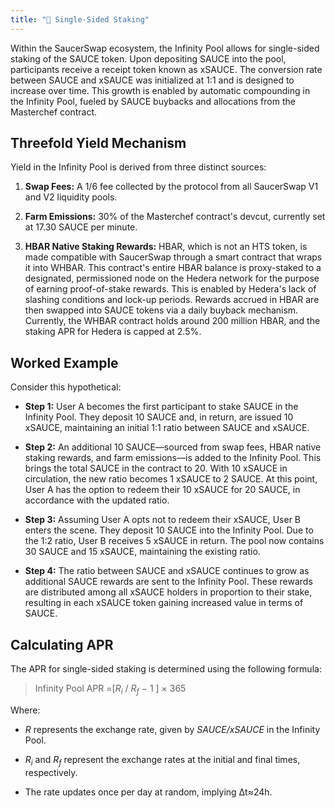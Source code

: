 ```yaml
---
title: "🥩 Single-Sided Staking"
---
```


Within the SaucerSwap ecosystem, the Infinity Pool allows for single-sided staking of the SAUCE token. Upon depositing SAUCE into the pool, participants receive a receipt token known as xSAUCE. The conversion rate between SAUCE and xSAUCE was initialized at 1:1 and is designed to increase over time. This growth is enabled by automatic compounding in the Infinity Pool, fueled by SAUCE buybacks and allocations from the Masterchef contract.

## Threefold Yield Mechanism

Yield in the Infinity Pool is derived from three distinct sources:

1. **Swap Fees:** A 1/6 fee collected by the protocol from all SaucerSwap V1 and V2 liquidity pools.

2. **Farm Emissions:** 30% of the Masterchef contract's devcut, currently set at 17.30 SAUCE per minute.

3. **HBAR Native Staking Rewards:** HBAR, which is not an HTS token, is made compatible with SaucerSwap through a smart contract that wraps it into WHBAR. This contract's entire HBAR balance is proxy-staked to a designated, permissioned node on the Hedera network for the purpose of earning proof-of-stake rewards. This is enabled by Hedera's lack of slashing conditions and lock-up periods. Rewards accrued in HBAR are then swapped into SAUCE tokens via a daily buyback mechanism. Currently, the WHBAR contract holds around 200 million HBAR, and the staking APR for Hedera is capped at 2.5%.

## Worked Example

Consider this hypothetical:

* **Step 1:** User A becomes the first participant to stake SAUCE in the Infinity Pool. They deposit 10 SAUCE and, in return, are issued 10 xSAUCE, maintaining an initial 1:1 ratio between SAUCE and xSAUCE.

* **Step 2:** An additional 10 SAUCE—sourced from swap fees, HBAR native staking rewards, and farm emissions—is added to the Infinity Pool. This brings the total SAUCE in the contract to 20. With 10 xSAUCE in circulation, the new ratio becomes 1 xSAUCE to 2 SAUCE. At this point, User A has the option to redeem their 10 xSAUCE for 20 SAUCE, in accordance with the updated ratio.

* **Step 3:** Assuming User A opts not to redeem their xSAUCE, User B enters the scene. They deposit 10 SAUCE into the Infinity Pool. Due to the 1:2 ratio, User B receives 5 xSAUCE in return. The pool now contains 30 SAUCE and 15 xSAUCE, maintaining the existing ratio.

* **Step 4:** The ratio between SAUCE and xSAUCE continues to grow as additional SAUCE rewards are sent to the Infinity Pool. These rewards are distributed among all xSAUCE holders in proportion to their stake, resulting in each xSAUCE token gaining increased value in terms of SAUCE.

## Calculating APR

The APR for single-sided staking is determined using the following formula:

> Infinity Pool APR =\[*R<sub>i</sub>* / ​*R<sub>f</sub>* ​​− 1 ] × 365

Where:

* *R* represents the exchange rate, given by *SAUCE/xSAUCE* in the Infinity Pool.

* *R<sub>i</sub>*&#x200B; and *R<sub>f</sub>*&#x200B; represent the exchange rates at the initial and final times, respectively.

* The rate updates once per day at random, implying Δt≈24h.